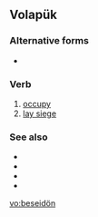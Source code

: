 ==Volapük==

===Alternative forms===
* {{l|vo|beseidoyn}}

===Verb===
{{infl|vo|verb}}

# [[occupy]]
# [[lay siege]]

===See also===
* {{l|vo|beleseatoyn}}
* {{l|vo|beleseatön}}
* {{l|vo|bepladoyn}}
* {{l|vo|bepladön}}

[[vo:beseidön]]
